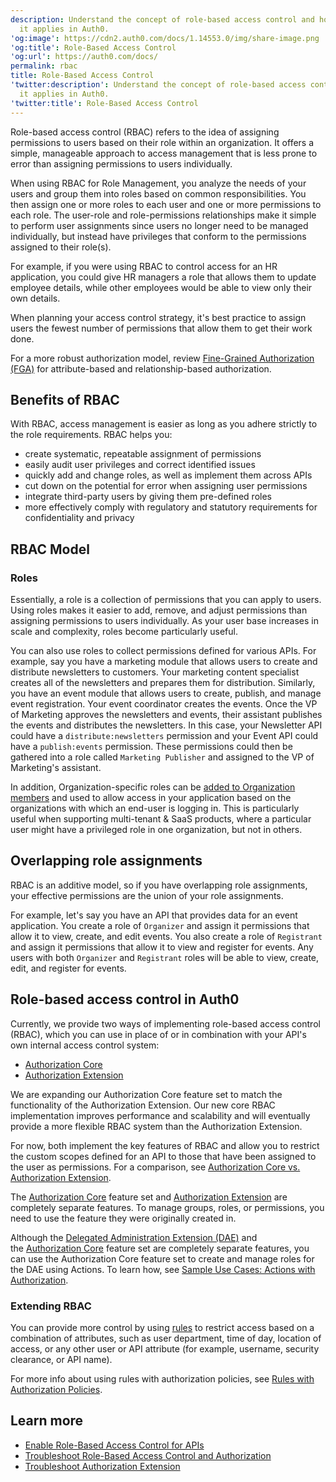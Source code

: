 ```yaml
---
description: Understand the concept of role-based access control and how
  it applies in Auth0.
'og:image': https://cdn2.auth0.com/docs/1.14553.0/img/share-image.png
'og:title': Role-Based Access Control
'og:url': https://auth0.com/docs/
permalink: rbac
title: Role-Based Access Control
'twitter:description': Understand the concept of role-based access control and how
  it applies in Auth0.
'twitter:title': Role-Based Access Control
---
```

Role-based access control (RBAC) refers to the idea of assigning permissions to users based on their role within an organization. It offers a simple, manageable approach to access management that is less prone to error than assigning permissions to users individually.

When using RBAC for Role Management, you analyze the needs of your users and group them into roles based on common responsibilities. You then assign one or more roles to each user and one or more permissions to each role. The user-role and role-permissions relationships make it simple to perform user assignments since users no longer need to be managed individually, but instead have privileges that conform to the permissions assigned to their role(s).

For example, if you were using RBAC to control access for an HR application, you could give HR managers a role that allows them to update employee details, while other employees would be able to view only their own details.

When planning your access control strategy, it's best practice to assign users the fewest number of permissions that allow them to get their work done.

<Callout icon="file-lines" color="#0EA5E9" iconType="regular">

For a more robust authorization model, review [Fine-Grained Authorization (FGA)](https://docs.fga.dev/authorization-concepts) for attribute-based and relationship-based authorization.

</Callout>

## Benefits of RBAC

With RBAC, access management is easier as long as you adhere strictly to the role requirements. RBAC helps you:

* create systematic, repeatable assignment of permissions
* easily audit user privileges and correct identified issues
* quickly add and change roles, as well as implement them across APIs
* cut down on the potential for error when assigning user permissions
* integrate third-party users by giving them pre-defined roles
* more effectively comply with regulatory and statutory requirements for confidentiality and privacy

## RBAC Model

### Roles

Essentially, a role is a collection of permissions that you can apply to users. Using roles makes it easier to add, remove, and adjust permissions than assigning permissions to users individually. As your user base increases in scale and complexity, roles become particularly useful.

You can also use roles to collect permissions defined for various APIs. For example, say you have a marketing module that allows users to create and distribute newsletters to customers. Your marketing content specialist creates all of the newsletters and prepares them for distribution. Similarly, you have an event module that allows users to create, publish, and manage event registration. Your event coordinator creates the events. Once the VP of Marketing approves the newsletters and events, their assistant publishes the events and distributes the newsletters. In this case, your Newsletter API could have a `distribute:newsletters` permission and your Event API could have a `publish:events` permission. These permissions could then be gathered into a role called `Marketing Publisher` and assigned to the VP of Marketing's assistant.

In addition, Organization-specific roles can be [added to Organization members](/manage-users/organizations/configure-organizations/add-member-roles) and used to allow access in your application based on the organizations with which an end-user is logging in. This is particularly useful when supporting multi-tenant & SaaS products, where a particular user might have a privileged role in one organization, but not in others.

## Overlapping role assignments

RBAC is an additive model, so if you have overlapping role assignments, your effective permissions are the union of your role assignments.

For example, let's say you have an API that provides data for an event application. You create a role of `Organizer` and assign it permissions that allow it to view, create, and edit events. You also create a role of `Registrant` and assign it permissions that allow it to view and register for events. Any users with both `Organizer` and `Registrant` roles will be able to view, create, edit, and register for events.

## Role-based access control in Auth0

Currently, we provide two ways of implementing role-based access control (RBAC), which you can use in place of or in combination with your API's own internal access control system:

* [Authorization Core](/manage-users/access-control/configure-core-rbac)
* [Authorization Extension](/customize/extensions/authorization-extension)

We are expanding our Authorization Core feature set to match the functionality of the Authorization Extension. Our new core RBAC implementation improves performance and scalability and will eventually provide a more flexible RBAC system than the Authorization Extension.

For now, both implement the key features of RBAC and allow you to restrict the custom scopes defined for an API to those that have been assigned to the user as permissions. For a comparison, see [Authorization Core vs. Authorization Extension](/manage-users/access-control/authorization-core-vs-authorization-extension).

<Callout icon="file-lines" color="#0EA5E9" iconType="regular">

The [Authorization Core](/manage-users/access-control/rbac) feature set and [Authorization Extension](/customize/extensions/authorization-extension) are completely separate features. To manage groups, roles, or permissions, you need to use the feature they were originally created in.

</Callout><Callout icon="file-lines" color="#0EA5E9" iconType="regular">

Although the [Delegated Administration Extension (DAE)](/customize/extensions/delegated-administration-extension) and the [Authorization Core](/manage-users/access-control/rbac) feature set are completely separate features, you can use the Authorization Core feature set to create and manage roles for the DAE using Actions. To learn how, see [Sample Use Cases: Actions with Authorization](/manage-users/access-control/sample-use-cases-actions-with-authorization).

</Callout>

### Extending RBAC

You can provide more control by using [rules](/customize/rules) to restrict access based on a combination of attributes, such as user department, time of day, location of access, or any other user or API attribute (for example, username, security clearance, or API name).

For more info about using rules with authorization policies, see [Rules with Authorization Policies](/manage-users/access-control/rules-for-authorization-policies).

## Learn more

* [Enable Role-Based Access Control for APIs](/get-started/apis/enable-role-based-access-control-for-apis)
* [Troubleshoot Role-Based Access Control and Authorization](/troubleshoot/authentication-issues/troubleshoot-rbac-authorization)
* [Troubleshoot Authorization Extension](/troubleshoot/authentication-issues/troubleshoot-authorization-extension)